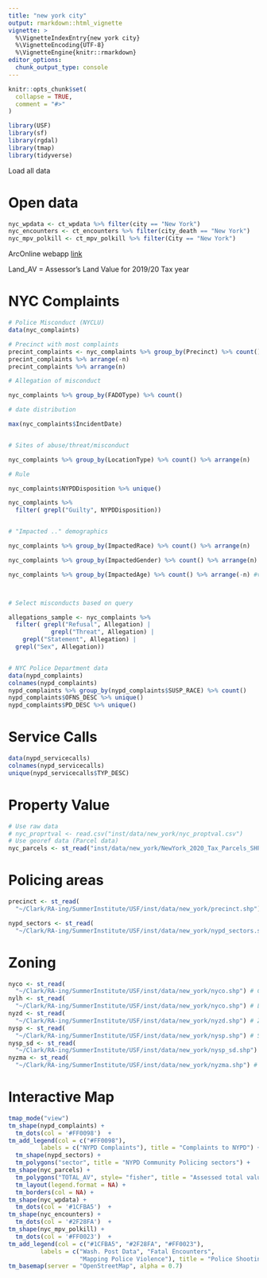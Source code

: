 ```yaml
---
title: "new york city"
output: rmarkdown::html_vignette
vignette: >
  %\VignetteIndexEntry{new york city}
  %\VignetteEncoding{UTF-8}
  %\VignetteEngine{knitr::rmarkdown}
editor_options: 
  chunk_output_type: console
---
```


```r
knitr::opts_chunk$set(
  collapse = TRUE,
  comment = "#>"
)
```

```r
library(USF)
library(sf)
library(rgdal)
library(tmap)
library(tidyverse)
```

Load all data

# Open data
```r
nyc_wpdata <- ct_wpdata %>% filter(city == "New York")
nyc_encounters <- ct_encounters %>% filter(city_death == "New York")
nyc_mpv_polkill <- ct_mpv_polkill %>% filter(City == "New York")
```

ArcOnline webapp [link](https://clarku.maps.arcgis.com/apps/webappviewer/index.html?id=346521fbfab547ffa743f071eacd1e5c)

Land_AV = Assessor's Land Value for 2019/20 Tax year

# NYC Complaints
```r
# Police Misconduct (NYCLU)
data(nyc_complaints) 

# Precinct with most complaints
precint_complaints <- nyc_complaints %>% group_by(Precinct) %>% count() # spatialize by precinct
precint_complaints %>% arrange(-n)
precint_complaints %>% arrange(n)

# Allegation of misconduct

nyc_complaints %>% group_by(FADOType) %>% count()

# date distribution

max(nyc_complaints$IncidentDate)


# Sites of abuse/threat/misconduct

nyc_complaints %>% group_by(LocationType) %>% count() %>% arrange(n)

# Rule

nyc_complaints$NYPDDisposition %>% unique()

nyc_complaints %>% 
  filter( grepl("Guilty", NYPDDisposition))


# "Impacted .." demographics

nyc_complaints %>% group_by(ImpactedRace) %>% count() %>% arrange(n)

nyc_complaints %>% group_by(ImpactedGender) %>% count() %>% arrange(n)

nyc_complaints %>% group_by(ImpactedAge) %>% count() %>% arrange(-n) #very weird numbers towards the top



# Select misconducts based on query

allegations_sample <- nyc_complaints %>% 
  filter( grepl("Refusal", Allegation) | 
            grepl("Threat", Allegation) | 
    grepl("Statement", Allegation) | 
  grepl("Sex", Allegation))



```

```r
# NYC Police Department data
data(nypd_complaints)
colnames(nypd_complaints)
nypd_complaints %>% group_by(nypd_complaints$SUSP_RACE) %>% count()
nypd_complaints$OFNS_DESC %>% unique()
nypd_complaints$PD_DESC %>% unique()

```

# Service Calls

```r
data(nypd_servicecalls)
colnames(nypd_servicecalls)
unique(nypd_servicecalls$TYP_DESC)
```



# Property Value
```r
# Use raw data
# nyc_proprtval <- read.csv("inst/data/new_york/nyc_proptval.csv")
# Use georef data (Parcel data)
nyc_parcels <- st_read("inst/data/new_york/NewYork_2020_Tax_Parcels_SHP_2106.shp")
```

# Policing areas
```r
precinct <- st_read(
  "~/Clark/RA-ing/SummerInstitute/USF/inst/data/new_york/precinct.shp")

nypd_sectors <- st_read(
  "~/Clark/RA-ing/SummerInstitute/USF/inst/data/new_york/nypd_sectors.shp")

```

# Zoning
```r
nyco <- st_read(
  "~/Clark/RA-ing/SummerInstitute/USF/inst/data/new_york/nyco.shp") # Commercial district
nylh <- st_read(
  "~/Clark/RA-ing/SummerInstitute/USF/inst/data/new_york/nyco.shp") # Limited Height Districts
nyzd <- st_read(
  "~/Clark/RA-ing/SummerInstitute/USF/inst/data/new_york/nyzd.shp") # Zoning Districts
nysp <- st_read(
  "~/Clark/RA-ing/SummerInstitute/USF/inst/data/new_york/nysp.shp") # Special Purpose Districts
nysp_sd <- st_read(
  "~/Clark/RA-ing/SummerInstitute/USF/inst/data/new_york/nysp_sd.shp") # Special Purpose Districts with Subdistricts
nyzma <- st_read(
  "~/Clark/RA-ing/SummerInstitute/USF/inst/data/new_york/nyzma.shp") # Zoning Map Amendments
```


# Interactive Map

```r

tmap_mode("view")
tm_shape(nypd_complaints) +
  tm_dots(col = '#FF0098')  +
tm_add_legend(col = c("#FF0098"), 
         labels = c("NYPD Complaints"), title = "Complaints to NYPD") +
  tm_shape(nypd_sectors) +
  tm_polygons("sector", title = "NYPD Community Policing sectors") +
tm_shape(nyc_parcels) +
  tm_polygons("TOTAL_AV", style= "fisher", title = "Assessed total value of the parcel (Natural Breaks)")  +
  tm_layout(legend.format = NA) + 
  tm_borders(col = NA) +
tm_shape(nyc_wpdata) +
  tm_dots(col = '#1CFBA5')  +
tm_shape(nyc_encounters) +
  tm_dots(col = '#2F28FA')  +
tm_shape(nyc_mpv_polkill) +
  tm_dots(col = '#FF0023')  +
tm_add_legend(col = c("#1CFBA5", "#2F28FA", "#FF0023"), 
         labels = c("Wash. Post Data", "Fatal Encounters", 
                    "Mapping Police Violence"), title = "Police Shootings Data") +
tm_basemap(server = "OpenStreetMap", alpha = 0.7)  
```

